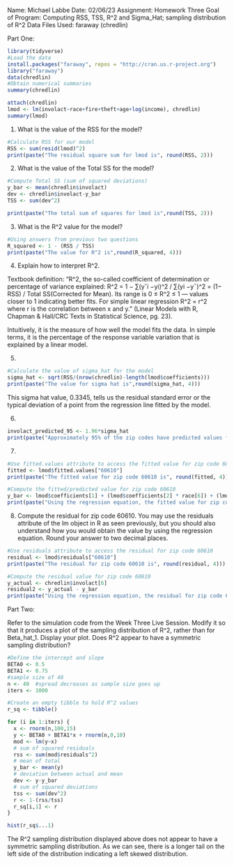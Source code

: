 Name: Michael Labbe 
Date: 02/06/23 
Assignment: Homework Three
Goal of Program: Computing RSS, TSS, R^2 and Sigma_Hat; sampling distribution of R^2
Data Files Used: faraway (chredlin)

Part One:

```{r}
library(tidyverse)
#Load the data
install.packages("faraway", repos = "http://cran.us.r-project.org")
library("faraway")
data(chredlin)
#Obtain numerical summaries
summary(chredlin)
```

```{r}
attach(chredlin)
lmod <- lm(involact~race+fire+theft+age+log(income), chredlin)
summary(lmod)
```

1. What is the value of the RSS for the model? 

```{r}
#Calculate RSS for our model
RSS <- sum(resid(lmod)^2)
print(paste("The residual square sum for lmod is", round(RSS, 2)))
```


2. What is the value of the Total SS for the model? 

```{r}
#Compute Total SS (sum of squared deviations)
y_bar <- mean(chredlin$involact)
dev <- chredlin$involact-y_bar
TSS <- sum(dev^2)

print(paste("The total sum of squares for lmod is",round(TSS, 2)))
```


3. What is the R^2 value for the model? 

```{r}
#Using answers from previous two questions
R_squared <- 1 - (RSS / TSS)
print(paste("The value for R^2 is",round(R_squared, 4)))
```


4. Explain how to interpret R^2. 

Textbook definition: "R^2, the so-called coefficient of determination or percentage of variance explained: R^2 = 1 − ∑(yˆi −yi)^2  / ∑(yi −y¯)^2 = (1− RSS) / Total SS(Corrected for Mean).  Its range is 0 ≤ R^2 ≤ 1 — values closer to 1 indicating better fits. For simple linear regression R^2 = r^2 where r is the correlation between x and y." (Linear Models with R, Chapman & Hall/CRC Texts in Statistical Science, pg. 23).

Intuitively, it is the measure of how well the model fits the data. In simple terms, it is the percentage of the response variable variation that is explained by a linear model. 


5. 

```{r}
#Calculate the value of sigma_hat for the model
sigma_hat <- sqrt(RSS/(nrow(chredlin)-length(lmod$coefficients)))
print(paste("The value for sigma hat is",round(sigma_hat, 4)))
```
This sigma hat value, 0.3345, tells us the residual standard error or the typical deviation of a point from the regression line fitted by the model. 


6. 

```{r}
involact_predicted_95 <- 1.96*sigma_hat
print(paste("Approximately 95% of the zip codes have predicted values for involact within",round(involact_predicted_95, 4),"of the actual value."))
```


7. 

```{r}
#Use fitted.values attribute to access the fitted value for zip code 60610
fitted <- lmod$fitted.values["60610"]
print(paste("The fitted value for zip code 60610 is", round(fitted, 4)))

#Compute the fitted/predicted value for zip code 60610
y_bar <- lmod$coefficients[1] + (lmod$coefficients[2] * race[6]) + (lmod$coefficients[3] * fire[6])  + (lmod$coefficients[4] * theft[6]) + (lmod$coefficients[5] * age[6]) + (lmod$coefficients[6] * log(income[6]))
print(paste("Using the regression equation, the fitted value for zip code 60610 is", round(y_bar, 4)))
```


8. Compute the residual for zip code 60610. You may use the residuals attribute of the lm object in R as seen previously, but you should also understand how you would obtain the value by using the regression equation. Round your answer to two decimal places.

```{r}
#Use residuals attribute to access the residual for zip code 60610
residual <- lmod$residuals["60610"]
print(paste("The residual for zip code 60610 is", round(residual, 4)))

#Compute the residual value for zip code 60610
y_actual <- chredlin$involact[6]
residual2 <- y_actual - y_bar
print(paste("Using the regression equation, the residual for zip code 60610 is", round(residual2, 4)))
```


Part Two:

Refer to the simulation code from the Week Three Live Session. Modify it so that it produces a plot of the sampling distribution of R^2, rather than for Beta_hat_1. Display your plot. Does R^2 appear to have a symmetric sampling distribution?

```{r}
#Define the intercept and slope
BETA0 <- 0.5
BETA1 <- 0.75  
#sample size of 40
n <- 40  #spread decreases as sample size goes up
iters <- 1000 

#Create an empty tibble to hold R^2 values
r_sq <- tibble()

for (i in 1:iters) {
  x <- rnorm(n,100,15)
  y <- BETA0 + BETA1*x + rnorm(n,0,10)
  mod <- lm(y~x)
  # sum of squared residuals
  rss <- sum(mod$residuals^2)
  # mean of total
  y_bar <- mean(y)
  # deviation between actual and mean
  dev <- y-y_bar
  # sum of squared deviations
  tss <- sum(dev^2)
  r <- 1-(rss/tss)
  r_sq[i,1] <- r
}

hist(r_sq$...1)
```
The R^2 sampling distribution displayed above does not appear to have a symmetric sampling distribution. As we can see, there is a longer tail on the left side of the distribution indicating a left skewed distribution. 

